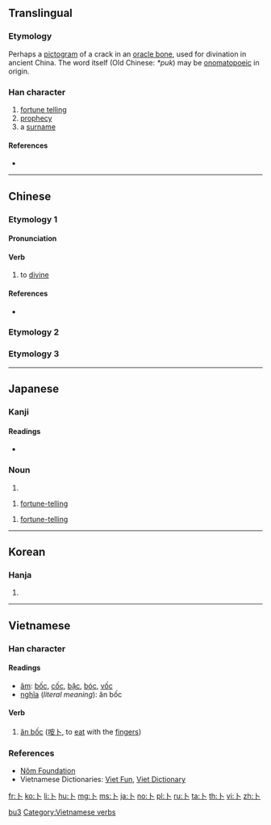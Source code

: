 {{also|蔔|ト}}
==Translingual==
{{stroke order|type=animate}}

===Etymology===
{{Han etyl}}
Perhaps a [[象形|pictogram]] of a crack in an [http://en.wikipedia.org/wiki/Oracle_bone oracle bone], used for divination in ancient China. The word itself (Old Chinese: ''*puk'') may be [[onomatopoeia|onomatopoeic]] in origin.

===Han character===
{{Han char|rn=25|rad=卜|as=00|sn=2|four=23000|canj=Y|ids=⿰丨丶}}

# [[fortune telling]]
# [[prophecy]]
# a [[surname]]

====References====
* {{Han ref|kx=0157.250|dkj=02774|dj=0361.150|hdz=10091.110|uh=535C|ud=21340|bh=A452|bd=42066}}

----

==Chinese==

===Etymology 1===
{{zh-forms}}

====Pronunciation====
{{zh-pron
|m=bǔ
|c=buk1
|h=pfs=puk
|mn=pok/poh
|w=
|mc=y
|oc=y
|ma=|ma2=
|cat=n
}}

====Verb====
{{cmn-verb|ts|pin=bǔ|pint=bu3}}

# {{label|cmn|literary}} to [[divine]]

====References====
* {{thcwd|64}}

[[Category:Mandarin literary terms|bu3]]

===Etymology 2===
{{zh-see|蔔}}

===Etymology 3===
{{zh-see|欲|v}}

----

==Japanese==

===Kanji===
{{ja-kanji|grade=8|rs=卜00}}

====Readings====
* {{ja-readings|goon=[[ほく]] (hoku)|kanon=[[ほく]] (hoku)|kanyoon=[[ぼく]] (boku)|kun=[[うらなう]] (uranau), [[うらない]] (uranai)}}

===Noun===
{{ja-noun|うらない}}

# {{alternative form of|占い|lang=ja}}

{{ja-noun|ぼく}}

# {{label|ja|archaic|sort=ほく'}} [[fortune-telling]]

{{ja-noun|うら}}

# {{label|ja|archaic|sort=うら}} [[fortune-telling]]

----

==Korean==

===Hanja===
{{ko-hanja|hangeul=복|rv=bok|mr=pok|y=pok}}

# {{defn|lang=ko|sort=卜00}}

----

==Vietnamese==

===Han character===
{{vi-hantu|rs=卜00}}

====Readings====
* [[音読|âm]]: [[bốc]], [[cốc]], [[bặc]], [[bóc]], [[vốc]]
* [[意義|nghĩa]] (''literal meaning''): ăn bốc

====Verb====
{{head|vi|verb|sc=Hant}}{{attention|vi|may need inflection template}}

# [[ăn bốc]] ([[咹卜]], to [[eat]] with the [[fingers]])

===References===
* [http://nomfoundation.org/common/nom_details.php?codepoint=535c Nôm Foundation]
* Vietnamese Dictionaries: [http://dict.vietfun.com Viet Fun], [http://www.vietdictionary.com Viet Dictionary]

[[Category:Vietnamese verbs]]

[[Category:CJKV radicals| ]]

[[fr:卜]]
[[ko:卜]]
[[li:卜]]
[[hu:卜]]
[[mg:卜]]
[[ms:卜]]
[[ja:卜]]
[[no:卜]]
[[pl:卜]]
[[ru:卜]]
[[ta:卜]]
[[th:卜]]
[[vi:卜]]
[[zh:卜]]